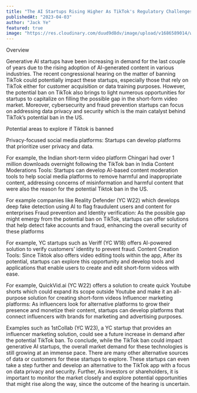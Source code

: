 ```yaml
---
title: "The AI Startups Rising Higher As TikTok's Regulatory Challenges Mount"
publishedAt: "2023-04-03"
author: "Jack Ye"
featured: true
image: "https://res.cloudinary.com/duud9d8dv/image/upload/v1686589014/web-app-clones/truewind.ai/the-ai-startups_gpeq4w.png"
---
```


Overview

Generative AI startups have been increasing in demand for the last couple of years due to the rising adoption of AI-generated content in various industries. The recent congressional hearing on the matter of banning TikTok could potentially impact these startups, especially those that rely on TikTok either for customer acquisition or data training purposes. However, the potential ban on TikTok also brings to light numerous opportunities for startups to capitalize on filling the possible gap in the short-form video market. Moreover, cybersecurity and fraud prevention startups can focus on addressing data privacy and security which is the main catalyst behind TikTok’s potential ban in the US. 

Potential areas to explore if Tiktok is banned

Privacy-focused social media platforms: Startups can develop platforms that prioritize user privacy and data.

For example, the Indian short-term video platform Chingari had over 1 million downloads overnight following the TikTok ban in India
Content Moderations Tools: Startups can develop AI-based content moderation tools to help social media platforms to remove harmful and inappropriate content, addressing concerns of misinformation and harmful content that were also the reason for the potential Tiktok ban in the US.

For example companies like Reality Defender (YC W22) which develops deep fake detection using AI to flag fraudulent users and content for enterprises
Fraud prevention and Identity verification: As the possible gap might emergy from the potential ban on TikTok, startups can offer solutions that help detect fake accounts and fraud, enhancing the overall security of these platforms

For example, YC startups such as Veriff (YC W18) offers AI-powered solution to verify customers’ identity to prevent fraud.
Content Creation Tools: Since Tiktok also offers video editing tools within the app, After its potential, startups can explore this opportunity and develop tools and applications that enable users to create and edit short-form videos with ease.

For example, QuickVid.ai (YC W22) offers a solution to create quick Youtube shorts which could expand its scope outside Youtube and make it an all-purpose solution for creating short-form videos
Influencer marketing platforms: As influencers look for alternative platforms to grow their presence and monetize their content, startups can develop platforms that connect influencers with brands for marketing and advertising purposes.

Examples such as 1stCollab (YC W23), a YC startup that provides an influencer marketing solution, could see a future increase in demand after the potential TikTok ban.
To conclude, while the TikTok ban could impact generative AI startups, the overall market demand for these technologies is still growing at an immense pace. There are many other alternative sources of data or customers for these startups to explore. These startups can even take a step further and develop an alternative to the TikTok app with a focus on data privacy and security. Further, As investors or shareholders, it is important to monitor the market closely and explore potential opportunities that might rise along the way, since the outcome of the hearing is uncertain.

‍